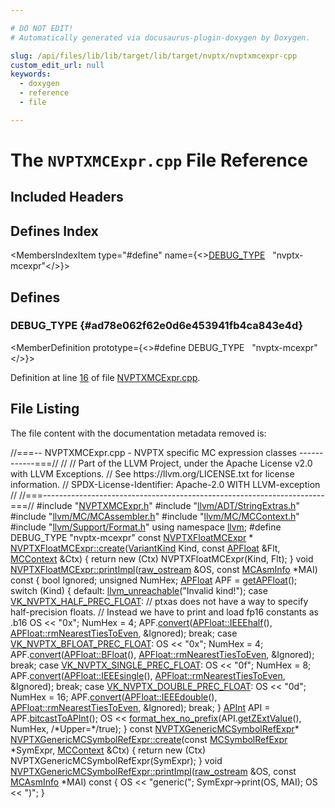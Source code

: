 ```yaml
---

# DO NOT EDIT!
# Automatically generated via docusaurus-plugin-doxygen by Doxygen.

slug: /api/files/lib/lib/target/lib/target/nvptx/nvptxmcexpr-cpp
custom_edit_url: null
keywords:
  - doxygen
  - reference
  - file

---
```





# The `NVPTXMCExpr.cpp` File Reference

<DoxygenPage pluginConfig={pluginConfig}>



## Included Headers

<IncludesList>
<IncludesListItem
  filePath="NVPTXMCExpr.h"
  permalink="/docs/api/files/lib/lib/target/lib/target/nvptx/nvptxmcexpr-h"
  isLocal="true" />
<IncludesListItem
  filePath="llvm/ADT/StringExtras.h"
  permalink="/docs/api/files/include/include/llvm/include/llvm/adt/stringextras-h"
  isLocal="true" />
<IncludesListItem
  filePath="llvm/MC/MCAssembler.h"
  permalink="/docs/api/files/include/include/llvm/include/llvm/mc/mcassembler-h"
  isLocal="true" />
<IncludesListItem
  filePath="llvm/MC/MCContext.h"
  permalink="/docs/api/files/include/include/llvm/include/llvm/mc/mccontext-h"
  isLocal="true" />
<IncludesListItem
  filePath="llvm/Support/Format.h"
  permalink="/docs/api/files/include/include/llvm/include/llvm/support/format-h"
  isLocal="true" />
</IncludesList>

## Defines Index

<MembersIndex>

<MembersIndexItem
  type="#define"
  name={<><a href="#ad78e062f62e0d6e453941fb4ca843e4d">DEBUG&#95;TYPE</a>&nbsp;&nbsp;&nbsp;&quot;nvptx-mcexpr&quot;</>}>
</MembersIndexItem>

</MembersIndex>


<SectionDefinition>

## Defines

### DEBUG&#95;TYPE {#ad78e062f62e0d6e453941fb4ca843e4d}

<MemberDefinition
  prototype={<>#define DEBUG&#95;TYPE&nbsp;&nbsp;&nbsp;&quot;nvptx-mcexpr&quot;</>}>

Definition at line <a href="#l00016">16</a> of file <a href="/docs/api/files/lib/lib/target/lib/target/nvptx/nvptxmcexpr-cpp">NVPTXMCExpr.cpp</a>.
</MemberDefinition>

</SectionDefinition>

## File Listing

The file content with the documentation metadata removed is:

<ProgramListing>

<Link id="l00001" /><CodeLine lineNumber="1"><Highlight kind="comment">//===-- NVPTXMCExpr.cpp - NVPTX specific MC expression classes ------------===//</Highlight><Highlight kind="normal"></Highlight></CodeLine>
<Link id="l00002" /><CodeLine lineNumber="2"><Highlight kind="normal"></Highlight><Highlight kind="comment">//</Highlight><Highlight kind="normal"></Highlight></CodeLine>
<Link id="l00003" /><CodeLine lineNumber="3"><Highlight kind="normal"></Highlight><Highlight kind="comment">// Part of the LLVM Project, under the Apache License v2.0 with LLVM Exceptions.</Highlight><Highlight kind="normal"></Highlight></CodeLine>
<Link id="l00004" /><CodeLine lineNumber="4"><Highlight kind="normal"></Highlight><Highlight kind="comment">// See https://llvm.org/LICENSE.txt for license information.</Highlight><Highlight kind="normal"></Highlight></CodeLine>
<Link id="l00005" /><CodeLine lineNumber="5"><Highlight kind="normal"></Highlight><Highlight kind="comment">// SPDX-License-Identifier: Apache-2.0 WITH LLVM-exception</Highlight><Highlight kind="normal"></Highlight></CodeLine>
<Link id="l00006" /><CodeLine lineNumber="6"><Highlight kind="normal"></Highlight><Highlight kind="comment">//</Highlight><Highlight kind="normal"></Highlight></CodeLine>
<Link id="l00007" /><CodeLine lineNumber="7"><Highlight kind="normal"></Highlight><Highlight kind="comment">//===----------------------------------------------------------------------===//</Highlight><Highlight kind="normal"></Highlight></CodeLine>
<Link id="l00008" /><CodeLine lineNumber="8"><Highlight kind="normal"></Highlight></CodeLine>
<Link id="l00009" /><CodeLine lineNumber="9"><Highlight kind="normal"></Highlight><Highlight kind="preprocessor">#include &quot;<a href="/docs/api/files/lib/lib/target/lib/target/nvptx/nvptxmcexpr-h">NVPTXMCExpr.h</a>&quot;</Highlight><Highlight kind="normal"></Highlight></CodeLine>
<Link id="l00010" /><CodeLine lineNumber="10"><Highlight kind="normal"></Highlight><Highlight kind="preprocessor">#include &quot;<a href="/docs/api/files/include/include/llvm/include/llvm/adt/stringextras-h">llvm/ADT/StringExtras.h</a>&quot;</Highlight><Highlight kind="normal"></Highlight></CodeLine>
<Link id="l00011" /><CodeLine lineNumber="11"><Highlight kind="normal"></Highlight><Highlight kind="preprocessor">#include &quot;<a href="/docs/api/files/include/include/llvm/include/llvm/mc/mcassembler-h">llvm/MC/MCAssembler.h</a>&quot;</Highlight><Highlight kind="normal"></Highlight></CodeLine>
<Link id="l00012" /><CodeLine lineNumber="12"><Highlight kind="normal"></Highlight><Highlight kind="preprocessor">#include &quot;<a href="/docs/api/files/include/include/llvm/include/llvm/mc/mccontext-h">llvm/MC/MCContext.h</a>&quot;</Highlight><Highlight kind="normal"></Highlight></CodeLine>
<Link id="l00013" /><CodeLine lineNumber="13"><Highlight kind="normal"></Highlight><Highlight kind="preprocessor">#include &quot;<a href="/docs/api/files/include/include/llvm/include/llvm/support/format-h">llvm/Support/Format.h</a>&quot;</Highlight><Highlight kind="normal"></Highlight></CodeLine>
<Link id="l00014" /><CodeLine lineNumber="14"><Highlight kind="normal"></Highlight><Highlight kind="keyword">using namespace </Highlight><Highlight kind="normal"><a href="/docs/api/namespaces/llvm">llvm</a>;</Highlight></CodeLine>
<Link id="l00015" /><CodeLine lineNumber="15"><Highlight kind="normal"></Highlight></CodeLine>
<Link id="l00016" /><CodeLine lineNumber="16" lineLink="#ad78e062f62e0d6e453941fb4ca843e4d"><Highlight kind="normal"></Highlight><Highlight kind="preprocessor">#define DEBUG&#95;TYPE &quot;nvptx-mcexpr&quot;</Highlight><Highlight kind="normal"></Highlight></CodeLine>
<Link id="l00017" /><CodeLine lineNumber="17"><Highlight kind="normal"></Highlight></CodeLine>
<Link id="l00018" /><CodeLine lineNumber="18"><Highlight kind="normal"></Highlight><Highlight kind="keyword">const</Highlight><Highlight kind="normal"> <a href="/docs/api/classes/llvm/nvptxfloatmcexpr">NVPTXFloatMCExpr</a> &#42;</Highlight></CodeLine>
<Link id="l00019" /><CodeLine lineNumber="19" lineLink="/docs/api/classes/llvm/nvptxfloatmcexpr/#aa9a1f9999d4ed1e7640b6bd0f5c6bf8b"><Highlight kind="normal"><a href="/docs/api/classes/llvm/nvptxfloatmcexpr/#aa9a1f9999d4ed1e7640b6bd0f5c6bf8b">NVPTXFloatMCExpr::create</a>(<a href="/docs/api/classes/llvm/nvptxfloatmcexpr/#a3daaf2bfa388d37bb97ccd8665c805e7">VariantKind</a> Kind, </Highlight><Highlight kind="keyword">const</Highlight><Highlight kind="normal"> <a href="/docs/api/classes/llvm/apfloat">APFloat</a> &amp;Flt, <a href="/docs/api/classes/llvm/mccontext">MCContext</a> &amp;Ctx) &#123;</Highlight></CodeLine>
<Link id="l00020" /><CodeLine lineNumber="20"><Highlight kind="normal">  </Highlight><Highlight kind="keywordflow">return</Highlight><Highlight kind="normal"> </Highlight><Highlight kind="keyword">new</Highlight><Highlight kind="normal"> (Ctx) NVPTXFloatMCExpr(Kind, Flt);</Highlight></CodeLine>
<Link id="l00021" /><CodeLine lineNumber="21"><Highlight kind="normal">&#125;</Highlight></CodeLine>
<Link id="l00022" /><CodeLine lineNumber="22"><Highlight kind="normal"></Highlight></CodeLine>
<Link id="l00023" /><CodeLine lineNumber="23" lineLink="/docs/api/classes/llvm/nvptxfloatmcexpr/#aaae727146c1ddb0a21babf63964848de"><Highlight kind="normal"></Highlight><Highlight kind="keywordtype">void</Highlight><Highlight kind="normal"> <a href="/docs/api/classes/llvm/nvptxfloatmcexpr/#aaae727146c1ddb0a21babf63964848de">NVPTXFloatMCExpr::printImpl</a>(<a href="/docs/api/classes/llvm/raw-ostream">raw&#95;ostream</a> &amp;OS, </Highlight><Highlight kind="keyword">const</Highlight><Highlight kind="normal"> <a href="/docs/api/classes/llvm/mcasminfo">MCAsmInfo</a> &#42;MAI)</Highlight><Highlight kind="keyword"> const </Highlight><Highlight kind="normal">&#123;</Highlight></CodeLine>
<Link id="l00024" /><CodeLine lineNumber="24"><Highlight kind="normal">  </Highlight><Highlight kind="keywordtype">bool</Highlight><Highlight kind="normal"> Ignored;</Highlight></CodeLine>
<Link id="l00025" /><CodeLine lineNumber="25"><Highlight kind="normal">  </Highlight><Highlight kind="keywordtype">unsigned</Highlight><Highlight kind="normal"> NumHex;</Highlight></CodeLine>
<Link id="l00026" /><CodeLine lineNumber="26"><Highlight kind="normal">  <a href="/docs/api/classes/llvm/apfloat">APFloat</a> APF = <a href="/docs/api/classes/llvm/nvptxfloatmcexpr/#a447689b5487ade884fe0e72de9917123">getAPFloat</a>();</Highlight></CodeLine>
<Link id="l00027" /><CodeLine lineNumber="27"><Highlight kind="normal"></Highlight></CodeLine>
<Link id="l00028" /><CodeLine lineNumber="28"><Highlight kind="normal">  </Highlight><Highlight kind="keywordflow">switch</Highlight><Highlight kind="normal"> (Kind) &#123;</Highlight></CodeLine>
<Link id="l00029" /><CodeLine lineNumber="29"><Highlight kind="normal">  </Highlight><Highlight kind="keywordflow">default</Highlight><Highlight kind="normal">: <a href="/docs/api/files/include/include/llvm/include/llvm/support/errorhandling-h/#ace243f5c25697a1107cce46626b3dc94">llvm&#95;unreachable</a>(</Highlight><Highlight kind="stringliteral">&quot;Invalid kind!&quot;</Highlight><Highlight kind="normal">);</Highlight></CodeLine>
<Link id="l00030" /><CodeLine lineNumber="30"><Highlight kind="normal">  </Highlight><Highlight kind="keywordflow">case</Highlight><Highlight kind="normal"> <a href="/docs/api/classes/llvm/nvptxfloatmcexpr/#a3daaf2bfa388d37bb97ccd8665c805e7a2444569dff9f9f2ecb019c8d2723ae2b">VK&#95;NVPTX&#95;HALF&#95;PREC&#95;FLOAT</a>:</Highlight></CodeLine>
<Link id="l00031" /><CodeLine lineNumber="31"><Highlight kind="normal">    </Highlight><Highlight kind="comment">// ptxas does not have a way to specify half-precision floats.</Highlight><Highlight kind="normal"></Highlight></CodeLine>
<Link id="l00032" /><CodeLine lineNumber="32"><Highlight kind="normal">    </Highlight><Highlight kind="comment">// Instead we have to print and load fp16 constants as .b16</Highlight><Highlight kind="normal"></Highlight></CodeLine>
<Link id="l00033" /><CodeLine lineNumber="33"><Highlight kind="normal">    OS &lt;&lt; </Highlight><Highlight kind="stringliteral">&quot;0x&quot;</Highlight><Highlight kind="normal">;</Highlight></CodeLine>
<Link id="l00034" /><CodeLine lineNumber="34"><Highlight kind="normal">    NumHex = 4;</Highlight></CodeLine>
<Link id="l00035" /><CodeLine lineNumber="35"><Highlight kind="normal">    APF.<a href="/docs/api/classes/llvm/apfloat/#a257e3cb529defa79ad7a9f42072f339a">convert</a>(<a href="/docs/api/structs/llvm/apfloatbase/#a86415bb448a78ef1fed893f9eb0f5d06">APFloat::IEEEhalf</a>(), <a href="/docs/api/structs/llvm/apfloatbase/#a22ed74f1ed33c4d33f524a650ea536a6">APFloat::rmNearestTiesToEven</a>, &amp;Ignored);</Highlight></CodeLine>
<Link id="l00036" /><CodeLine lineNumber="36"><Highlight kind="normal">    </Highlight><Highlight kind="keywordflow">break</Highlight><Highlight kind="normal">;</Highlight></CodeLine>
<Link id="l00037" /><CodeLine lineNumber="37"><Highlight kind="normal">  </Highlight><Highlight kind="keywordflow">case</Highlight><Highlight kind="normal"> <a href="/docs/api/classes/llvm/nvptxfloatmcexpr/#a3daaf2bfa388d37bb97ccd8665c805e7aa09ac3b3dc269ebaf7dcdf402898c5ad">VK&#95;NVPTX&#95;BFLOAT&#95;PREC&#95;FLOAT</a>:</Highlight></CodeLine>
<Link id="l00038" /><CodeLine lineNumber="38"><Highlight kind="normal">    OS &lt;&lt; </Highlight><Highlight kind="stringliteral">&quot;0x&quot;</Highlight><Highlight kind="normal">;</Highlight></CodeLine>
<Link id="l00039" /><CodeLine lineNumber="39"><Highlight kind="normal">    NumHex = 4;</Highlight></CodeLine>
<Link id="l00040" /><CodeLine lineNumber="40"><Highlight kind="normal">    APF.<a href="/docs/api/classes/llvm/apfloat/#a257e3cb529defa79ad7a9f42072f339a">convert</a>(<a href="/docs/api/structs/llvm/apfloatbase/#ab46ff1a80ee89c9e22ca17c179a89ab1">APFloat::BFloat</a>(), <a href="/docs/api/structs/llvm/apfloatbase/#a22ed74f1ed33c4d33f524a650ea536a6">APFloat::rmNearestTiesToEven</a>, &amp;Ignored);</Highlight></CodeLine>
<Link id="l00041" /><CodeLine lineNumber="41"><Highlight kind="normal">    </Highlight><Highlight kind="keywordflow">break</Highlight><Highlight kind="normal">;</Highlight></CodeLine>
<Link id="l00042" /><CodeLine lineNumber="42"><Highlight kind="normal">  </Highlight><Highlight kind="keywordflow">case</Highlight><Highlight kind="normal"> <a href="/docs/api/classes/llvm/nvptxfloatmcexpr/#a3daaf2bfa388d37bb97ccd8665c805e7af95dc6c071b8c983545d6ac287cce3ff">VK&#95;NVPTX&#95;SINGLE&#95;PREC&#95;FLOAT</a>:</Highlight></CodeLine>
<Link id="l00043" /><CodeLine lineNumber="43"><Highlight kind="normal">    OS &lt;&lt; </Highlight><Highlight kind="stringliteral">&quot;0f&quot;</Highlight><Highlight kind="normal">;</Highlight></CodeLine>
<Link id="l00044" /><CodeLine lineNumber="44"><Highlight kind="normal">    NumHex = 8;</Highlight></CodeLine>
<Link id="l00045" /><CodeLine lineNumber="45"><Highlight kind="normal">    APF.<a href="/docs/api/classes/llvm/apfloat/#a257e3cb529defa79ad7a9f42072f339a">convert</a>(<a href="/docs/api/structs/llvm/apfloatbase/#a0c5765e9acba977f6e462c2917276d8f">APFloat::IEEEsingle</a>(), <a href="/docs/api/structs/llvm/apfloatbase/#a22ed74f1ed33c4d33f524a650ea536a6">APFloat::rmNearestTiesToEven</a>, &amp;Ignored);</Highlight></CodeLine>
<Link id="l00046" /><CodeLine lineNumber="46"><Highlight kind="normal">    </Highlight><Highlight kind="keywordflow">break</Highlight><Highlight kind="normal">;</Highlight></CodeLine>
<Link id="l00047" /><CodeLine lineNumber="47"><Highlight kind="normal">  </Highlight><Highlight kind="keywordflow">case</Highlight><Highlight kind="normal"> <a href="/docs/api/classes/llvm/nvptxfloatmcexpr/#a3daaf2bfa388d37bb97ccd8665c805e7ab04d071188108ec9cde034d49d564e04">VK&#95;NVPTX&#95;DOUBLE&#95;PREC&#95;FLOAT</a>:</Highlight></CodeLine>
<Link id="l00048" /><CodeLine lineNumber="48"><Highlight kind="normal">    OS &lt;&lt; </Highlight><Highlight kind="stringliteral">&quot;0d&quot;</Highlight><Highlight kind="normal">;</Highlight></CodeLine>
<Link id="l00049" /><CodeLine lineNumber="49"><Highlight kind="normal">    NumHex = 16;</Highlight></CodeLine>
<Link id="l00050" /><CodeLine lineNumber="50"><Highlight kind="normal">    APF.<a href="/docs/api/classes/llvm/apfloat/#a257e3cb529defa79ad7a9f42072f339a">convert</a>(<a href="/docs/api/structs/llvm/apfloatbase/#a6ba7c3d54a5a714f7a27861ee114cce3">APFloat::IEEEdouble</a>(), <a href="/docs/api/structs/llvm/apfloatbase/#a22ed74f1ed33c4d33f524a650ea536a6">APFloat::rmNearestTiesToEven</a>, &amp;Ignored);</Highlight></CodeLine>
<Link id="l00051" /><CodeLine lineNumber="51"><Highlight kind="normal">    </Highlight><Highlight kind="keywordflow">break</Highlight><Highlight kind="normal">;</Highlight></CodeLine>
<Link id="l00052" /><CodeLine lineNumber="52"><Highlight kind="normal">  &#125;</Highlight></CodeLine>
<Link id="l00053" /><CodeLine lineNumber="53"><Highlight kind="normal"></Highlight></CodeLine>
<Link id="l00054" /><CodeLine lineNumber="54"><Highlight kind="normal">  <a href="/docs/api/classes/llvm/apint">APInt</a> API = APF.<a href="/docs/api/classes/llvm/apfloat/#a9c5a2112c559ffbe2c7bbf5698b6482f">bitcastToAPInt</a>();</Highlight></CodeLine>
<Link id="l00055" /><CodeLine lineNumber="55"><Highlight kind="normal">  OS &lt;&lt; <a href="/docs/api/namespaces/llvm/#a90c1e29256284cbb6ab1c31bfcdf7770">format&#95;hex&#95;no&#95;prefix</a>(API.<a href="/docs/api/classes/llvm/apint/#a217e0207d9cc8e046c2dccbf0e4bb198">getZExtValue</a>(), NumHex, </Highlight><Highlight kind="comment">/&#42;Upper=&#42;/</Highlight><Highlight kind="keyword">true</Highlight><Highlight kind="normal">);</Highlight></CodeLine>
<Link id="l00056" /><CodeLine lineNumber="56"><Highlight kind="normal">&#125;</Highlight></CodeLine>
<Link id="l00057" /><CodeLine lineNumber="57"><Highlight kind="normal"></Highlight></CodeLine>
<Link id="l00058" /><CodeLine lineNumber="58"><Highlight kind="normal"></Highlight><Highlight kind="keyword">const</Highlight><Highlight kind="normal"> <a href="/docs/api/classes/llvm/nvptxgenericmcsymbolrefexpr">NVPTXGenericMCSymbolRefExpr</a>&#42;</Highlight></CodeLine>
<Link id="l00059" /><CodeLine lineNumber="59" lineLink="/docs/api/classes/llvm/nvptxgenericmcsymbolrefexpr/#a05d2c0c8b27794810552ac74e3d08f33"><Highlight kind="normal"><a href="/docs/api/classes/llvm/nvptxgenericmcsymbolrefexpr/#a05d2c0c8b27794810552ac74e3d08f33">NVPTXGenericMCSymbolRefExpr::create</a>(</Highlight><Highlight kind="keyword">const</Highlight><Highlight kind="normal"> <a href="/docs/api/classes/llvm/mcsymbolrefexpr">MCSymbolRefExpr</a> &#42;SymExpr,</Highlight></CodeLine>
<Link id="l00060" /><CodeLine lineNumber="60"><Highlight kind="normal">                                    <a href="/docs/api/classes/llvm/mccontext">MCContext</a> &amp;Ctx) &#123;</Highlight></CodeLine>
<Link id="l00061" /><CodeLine lineNumber="61"><Highlight kind="normal">  </Highlight><Highlight kind="keywordflow">return</Highlight><Highlight kind="normal"> </Highlight><Highlight kind="keyword">new</Highlight><Highlight kind="normal"> (Ctx) NVPTXGenericMCSymbolRefExpr(SymExpr);</Highlight></CodeLine>
<Link id="l00062" /><CodeLine lineNumber="62"><Highlight kind="normal">&#125;</Highlight></CodeLine>
<Link id="l00063" /><CodeLine lineNumber="63"><Highlight kind="normal"></Highlight></CodeLine>
<Link id="l00064" /><CodeLine lineNumber="64" lineLink="/docs/api/classes/llvm/nvptxgenericmcsymbolrefexpr/#ac9ab97a5ec653a494dd9fb8026884abe"><Highlight kind="normal"></Highlight><Highlight kind="keywordtype">void</Highlight><Highlight kind="normal"> <a href="/docs/api/classes/llvm/nvptxgenericmcsymbolrefexpr/#ac9ab97a5ec653a494dd9fb8026884abe">NVPTXGenericMCSymbolRefExpr::printImpl</a>(<a href="/docs/api/classes/llvm/raw-ostream">raw&#95;ostream</a> &amp;OS,</Highlight></CodeLine>
<Link id="l00065" /><CodeLine lineNumber="65"><Highlight kind="normal">                                            </Highlight><Highlight kind="keyword">const</Highlight><Highlight kind="normal"> <a href="/docs/api/classes/llvm/mcasminfo">MCAsmInfo</a> &#42;MAI)</Highlight><Highlight kind="keyword"> const </Highlight><Highlight kind="normal">&#123;</Highlight></CodeLine>
<Link id="l00066" /><CodeLine lineNumber="66"><Highlight kind="normal">  OS &lt;&lt; </Highlight><Highlight kind="stringliteral">&quot;generic(&quot;</Highlight><Highlight kind="normal">;</Highlight></CodeLine>
<Link id="l00067" /><CodeLine lineNumber="67"><Highlight kind="normal">  SymExpr-&gt;print(OS, MAI);</Highlight></CodeLine>
<Link id="l00068" /><CodeLine lineNumber="68"><Highlight kind="normal">  OS &lt;&lt; </Highlight><Highlight kind="stringliteral">&quot;)&quot;</Highlight><Highlight kind="normal">;</Highlight></CodeLine>
<Link id="l00069" /><CodeLine lineNumber="69"><Highlight kind="normal">&#125;</Highlight></CodeLine>

</ProgramListing>


</DoxygenPage>
